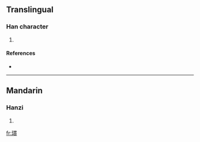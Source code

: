 ==Translingual==

===Han character===
{{Han char|rn=96|rad=玉|as=11|sn=15|four=|canj=一土田十金 (MGWJC)}}

# {{defn|Han|sort=玉11}}

====References====
* {{Han ref|kx=0740.140|dkj=21183|dj=1150.080|hdz=21136.070|uh=747B|ud=29819}}

----

==Mandarin==

===Hanzi===
{{cmn-hanzi|pin=[[kūn]] ([[kun1]])|wg=k'un<sup>1</sup>}}

# {{defn|Mandarin}}

[[fr:瑻]]